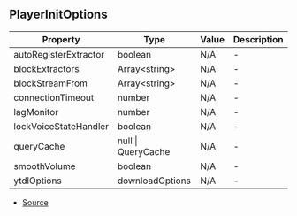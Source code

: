 ## PlayerInitOptions


| Property | Type | Value | Description |
| ----------- | ----------- | ----------- | ----------- |
| autoRegisterExtractor | boolean | N/A | - |
| blockExtractors | Array\<string> | N/A | - |
| blockStreamFrom | Array\<string> | N/A | - |
| connectionTimeout | number | N/A | - |
| lagMonitor | number | N/A | - |
| lockVoiceStateHandler | boolean | N/A | - |
| queryCache | null \| QueryCache | N/A | - |
| smoothVolume | boolean | N/A | - |
| ytdlOptions | downloadOptions | N/A | - |


- [Source](https://github.com/Androz2091/discord-player/blob/b73ce3f/packages/discord-player/src/types/types.ts#L332)